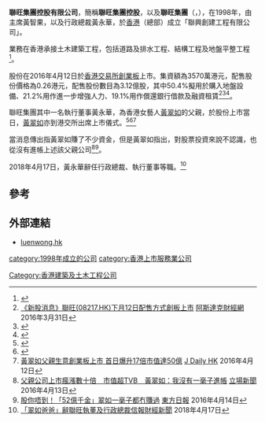 '''聯旺集團控股有限公司'''，簡稱'''聯旺集團控股'''，以及'''聯旺集團'''（'''{{lang-en|LUEN WONG GROUP HOLDINGS LIMITED}}'''，{{hkex|8217}}），在1998年，由主席黃智果，以及行政總裁黃永華，於[[香港|香港]]（總部）成立「聯興創建工程有限公司」。

業務在香港承接土木建築工程，包括道路及排水工程、結構工程及地盤平整工程<ref>{{Cite web |url=http://www.luenwong.hk/zh-hk/%E9%97%9C%E6%96%BC%E6%88%91%E5%80%91/%E5%85%AC%E5%8F%B8%E7%B0%A1%E4%BB%8B/ |title=聯旺集團控股有限公司簡介 |accessdate=2016-04-06 |archive-date=2016-04-15 |archive-url=https://web.archive.org/web/20160415130138/http://www.luenwong.hk/zh-hk/%E9%97%9C%E6%96%BC%E6%88%91%E5%80%91/%E5%85%AC%E5%8F%B8%E7%B0%A1%E4%BB%8B/ |dead-url=no }}</ref>。

股份在2016年4月12日於[[香港交易所|香港交易所]][[香港創業板|創業板]]上市。集資額為3570萬港元，配售股份價格為0.26港元，配售股份數目為3.12億股，其中50.4%擬用於購入地盤設備、21.2%用作進一步增強人力、19.1%用作償還銀行借款及融資租賃<ref>[http://www.aastocks.com/tc/stocks/news/aafn-content/NOW.726847/latest-news 《新股消息》聯旺(08217.HK)下月12日配售方式創板上市] {{Wayback|url=http://www.aastocks.com/tc/stocks/news/aafn-content/NOW.726847/latest-news |date=20170302032507 }}[[阿斯達克財經網|阿斯達克財經網]] 2016年3月31日</ref><ref>{{Cite web |url=http://gem.ednews.hk/listedco/listconews/GEM/2016/0331/GLN20160331080_C.pdf |title=聯旺集團控股有限公司招股資料 |access-date=2016-04-06 |archive-url=https://web.archive.org/web/20170302030118/http://gem.ednews.hk/listedco/listconews/GEM/2016/0331/GLN20160331080_C.pdf |archive-date=2017-03-02 |dead-url=yes }}</ref><ref>{{Cite web |url=http://gem.ednews.hk/listedco/listconews/GEM/2016/0331/GLN20160331078_C.pdf |title=聯旺集團控股有限公司招股通告 |access-date=2016-04-06 |archive-url=https://web.archive.org/web/20170302030535/http://gem.ednews.hk/listedco/listconews/GEM/2016/0331/GLN20160331078_C.pdf |archive-date=2017-03-02 |dead-url=yes }}</ref>。

聯旺集團其中一名執行董事黃永華，為香港女藝人[[黃翠如|黃翠如]]的父親，於股份上市當日，[[黃翠如|黃翠如]]亦到港交所出席上市儀式。<ref>{{Cite web |url=http://www.facebook.com/edigest/posts/760460600652847 |title=《經濟一週》facebook |accessdate=2016-04-12 |archive-date=2017-03-27 |archive-url=https://web.archive.org/web/20170327170220/https://www.facebook.com/edigest/posts/760460600652847 |dead-url=no }}</ref><ref>{{Cite web |url=http://www.facebook.com/wongtsuiyu/posts/1050101805027931 |title=黃翠如facebook |accessdate=2016-04-12 |archive-date=2016-07-23 |archive-url=https://web.archive.org/web/20160723015151/https://www.facebook.com/wongtsuiyu/posts/1050101805027931 |dead-url=no }}</ref><ref>[http://jdailyhk.com/2016/04/priscilla_wong_father_company_ipo/ 黃翠如父親生意創業板上市 首日爆升17倍市值達50億] {{Wayback|url=http://jdailyhk.com/2016/04/priscilla_wong_father_company_ipo/ |date=20160415004051 }}[[J_Daily_HK|J Daily HK]] 2016年4月12日</ref>

當消息傳出指黃翠如賺了不少資金，但是黃翠如指出，對股票投資來說不認識，也從沒有進帳上述該父親公司<ref>[https://www.thestandnews.com/finance/%E7%88%B6%E8%A6%AA%E5%85%AC%E5%8F%B8%E4%B8%8A%E5%B8%82%E7%98%8B%E6%BC%B2%E6%95%B8%E5%8D%81%E5%80%8D-%E5%B8%82%E5%80%BC140%E5%84%84-%E9%BB%83%E7%BF%A0%E5%A6%82-%E6%88%91%E6%B2%92%E6%9C%89%E4%B8%80%E6%AF%AB%E5%AD%90%E9%80%B2%E5%B8%B3/ 父親公司上市瘋漲數十倍　市值超TVB　黃翠如：我沒有一毫子進帳] {{Wayback|url=https://www.thestandnews.com/finance/%E7%88%B6%E8%A6%AA%E5%85%AC%E5%8F%B8%E4%B8%8A%E5%B8%82%E7%98%8B%E6%BC%B2%E6%95%B8%E5%8D%81%E5%80%8D-%E5%B8%82%E5%80%BC140%E5%84%84-%E9%BB%83%E7%BF%A0%E5%A6%82-%E6%88%91%E6%B2%92%E6%9C%89%E4%B8%80%E6%AF%AB%E5%AD%90%E9%80%B2%E5%B8%B3/ |date=20160422223305 }}[[立場新聞|立場新聞]] 2016年4月13日</ref><ref>[http://orientaldaily.on.cc/cnt/entertainment/20160414/00282_001.html 股你唔到！「52億千金」翠如一毫子都冇賺過] {{Wayback|url=http://orientaldaily.on.cc/cnt/entertainment/20160414/00282_001.html |date=20160417083701 }}[[東方日報|東方日報]] 2016年4月14日</ref>。

2018年4月17日，黃永華辭任行政總裁、執行董事等職。<ref>[http://www2.hkej.com/instantnewsMob/stock/article/1819440 「翠如爸爸」辭聯旺執董及行政總裁][[信報財經新聞|信報財經新聞]] 2018年4月17日</ref> 

==參考==
{{reflist}}

==外部連結==
*[http://www.luenwong.hk/ luenwong.hk]

[[Category:香港建築及土木工程公司|Category:香港建築及土木工程公司]]
[[category:1998年成立的公司|category:1998年成立的公司]]
[[category:香港上市服務業公司|category:香港上市服務業公司]]